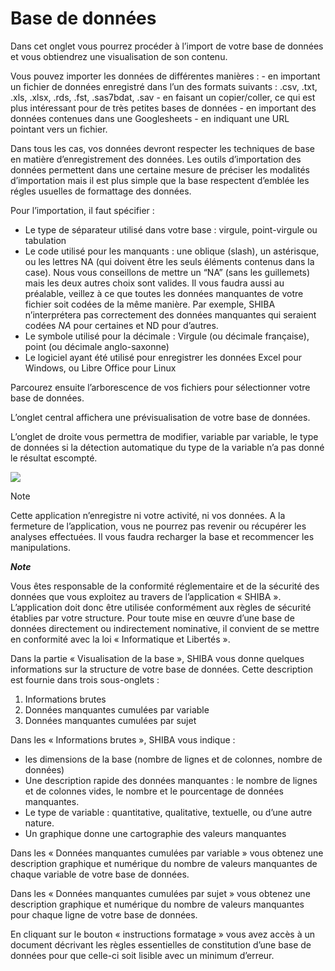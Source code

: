


# Base de données



Dans cet onglet vous pourrez procéder à l’import de votre base de données et vous obtiendrez une visualisation de son contenu. 

Vous pouvez importer les données de différentes manières : 
- en important un fichier de données enregistré dans l'un des formats suivants : .csv, .txt, .xls, .xlsx, .rds, .fst, .sas7bdat, .sav 
- en faisant un copier/coller, ce qui est plus intéressant pour de très petites bases de données
- en important des données contenues dans une Googlesheets
- en indiquant une URL pointant vers un fichier. 

Dans tous les cas, vos données devront respecter les techniques de base en matière d'enregistrement des données. Les outils d'importation des données permettent dans une certaine mesure de préciser les modalités d'importation mais il est plus simple que la base respectent d'emblée les régles usuelles de formattage des données.   

Pour l’importation, il faut spécifier : 

- Le type de séparateur utilisé dans votre base : virgule, point-virgule ou tabulation
- Le code utilisé pour les manquants : une oblique (slash), un astérisque, ou les lettres NA (qui doivent être les seuls éléments contenus dans la case). Nous vous conseillons de mettre un "NA" (sans les guillemets) mais les deux autres choix sont valides.  Il vous faudra aussi au préalable, veillez à ce que toutes les données manquantes de votre fichier soit codées de la même manière. Par exemple, SHIBA n’interprétera pas correctement des données manquantes qui seraient codées *NA* pour certaines et ND pour d’autres.
- Le symbole utilisé pour la décimale : Virgule (ou décimale française), point (ou décimale anglo-saxonne)
- Le logiciel ayant été utilisé pour enregistrer les données Excel pour Windows, ou Libre Office pour Linux 

Parcourez ensuite l’arborescence de vos fichiers pour sélectionner votre base de données. 

L'onglet central affichera une prévisualisation de votre base de données. 

L'onglet de droite vous permettra de modifier, variable par variable, le type de données si la détection automatique du type de la variable n'a pas donné le résultat escompté. 

<!-- \* Un exemple de fichier au format .CSV adéquat est téléchargeable en cliquant sur : [ Télécharger Exemple de base de données](http://127.0.0.1:3450/session/01148853f4c46e5f2042e6bc11e735e3/download/Accueil_1-DLcsv?w=) -->

![](images/tableau.png)

Note

Cette application n'enregistre ni votre activité, ni vos données. A la fermeture de l'application, vous ne pourrez pas revenir ou récupérer les analyses effectuées. Il vous faudra recharger la base et recommencer les manipulations.


***Note***

Vous êtes responsable de la conformité réglementaire et de la sécurité des données que vous exploitez au travers de l’application « SHIBA ». L’application doit donc être utilisée conformément aux règles de sécurité établies par votre structure. Pour toute mise en œuvre d’une base de données directement ou indirectement nominative, il convient de se mettre en conformité avec la loi « Informatique et Libertés ».


Dans la partie « Visualisation de la base », SHIBA vous donne quelques informations sur la structure de votre base de données. Cette description est fournie dans trois sous-onglets : 

1. Informations brutes
1. Données manquantes cumulées par variable
1. Données manquantes cumulées par sujet

Dans les « Informations brutes », SHIBA vous indique : 

- les dimensions de la base (nombre de lignes et de colonnes, nombre de données)
- Une description rapide des données manquantes : le nombre de lignes et de colonnes vides, le nombre et le pourcentage de données manquantes. 
- Le type de variable : quantitative, qualitative, textuelle, ou d’une autre nature. 
- Un graphique donne une cartographie des valeurs manquantes

Dans les « Données manquantes cumulées par variable » vous obtenez une description graphique et numérique du nombre de valeurs manquantes de chaque variable de votre base de données. 

Dans les « Données manquantes cumulées par sujet » vous obtenez une description graphique et numérique du nombre de valeurs manquantes pour chaque ligne de votre base de données. 

En cliquant sur le bouton « instructions formatage » vous avez accès à un document décrivant les règles essentielles de constitution d’une base de données pour que celle-ci soit lisible avec un minimum d’erreur. 





